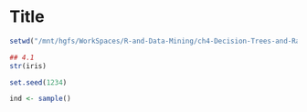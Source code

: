 Title
========================================================



```r

setwd("/mnt/hgfs/WorkSpaces/R-and-Data-Mining/ch4-Decision-Trees-and-Random-Forest//")

## 4.1
str(iris)

set.seed(1234)

ind <- sample()

```


